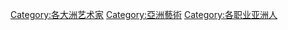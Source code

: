 [[Category:各大洲艺术家|Category:各大洲艺术家]]
[[Category:亞洲藝術|Category:亞洲藝術]]
[[Category:各职业亚洲人|Category:各职业亚洲人]]